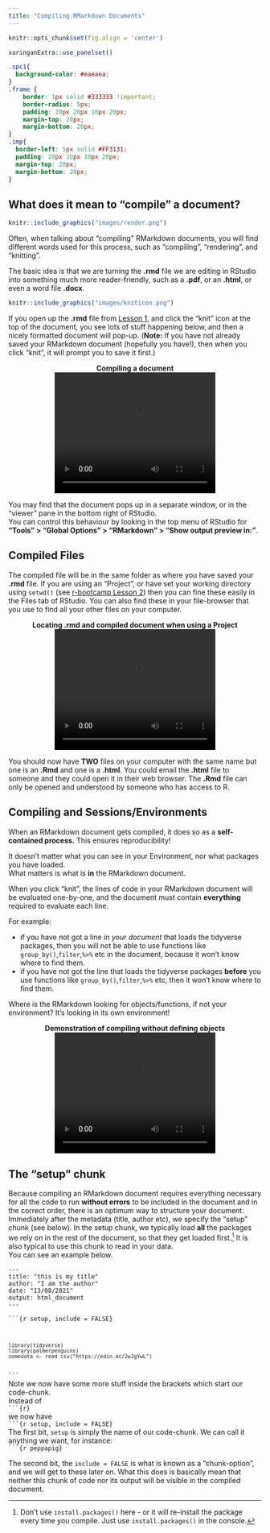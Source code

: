 ---
title: "Compiling RMarkdown Documents"
---


```{r setup, include=FALSE}
knitr::opts_chunk$set(fig.align = 'center')
```

```{r panelset, echo=FALSE}
xaringanExtra::use_panelset()
```


```{css echo=FALSE}
.spc1{
  background-color: #eaeaea;
}
.frame {
    border: 1px solid #333333 !important; 
    border-radius: 5px; 
    padding: 20px 20px 10px 20px; 
    margin-top: 20px; 
    margin-bottom: 20px; 
}
.imp{
  border-left: 5px solid #FF3131;
  padding: 20px 20px 10px 20px; 
  margin-top: 20px; 
  margin-bottom: 20px; 
}
```

## What does it mean to "compile" a document?

```{r render, echo=FALSE, fig.cap="Rendering (from https://www.rstudio.com/wp-content/uploads/2015/02/rmarkdown-cheatsheet.pdf)"}
knitr::include_graphics("images/render.png")
```

Often, when talking about "compiling" RMarkdown documents, you will find different words used for this process, such as "compiling", "rendering", and "knitting".  

The basic idea is that we are turning the **.rmd** file we are editing in RStudio into something much more reader-friendly, such as a **.pdf**, or an **.html**, or even a word file **.docx**. 

```{r echo=F, fig.align="left", out.width="75px"}
knitr::include_graphics("images/kniticon.png")
```
If you open up the **.rmd** file from [Lesson 1](01-basics.html), and click the "knit" icon at the top of the document, you see lots of stuff happening below, and then a nicely formatted document will pop-up. 
(**Note:** If you have not already saved your RMarkdown document (hopefully you have!), then when you click "knit", it will prompt you to save it first.)

<center>
__Compiling a document__  
<video width="320" height="240" controls>
  <source src="vids/knit1.mp4" type="video/mp4">
</video></center>

:::rtip
You may find that the document pops up in a separate window, or in the "viewer" pane in the bottom right of RStudio.  
You can control this behaviour by looking in the top menu of RStudio for __"Tools" > "Global Options" > "RMarkdown" > "Show output preview in:"__. 

:::

## Compiled Files

The compiled file will be in the same folder as where you have saved your __.rmd__ file. If you are using an "Project", or have set your working directory using `setwd()` (see [r-bootcamp Lesson 2](https://uoepsy.github.io/r-bootcamp/02-data.html#directories)) then you can fine these easily in the Files tab of RStudio. You can also find these in your file-browser that you use to find all your other files on your computer.

<center>
__Locating .rmd and compiled document when using a Project__  
<video width="320" height="240" controls>
  <source src="vids/files.mp4" type="video/mp4">
</video></center>


You should now have **TWO** files on your computer with the same name but one is an **.Rmd** and one is a **.html**. You could email the **.html** file to someone and they could open it in their web browser. The **.Rmd** file can only be opened and understood by someone who has access to R. 

## Compiling and Sessions/Environments

:::imp
When an RMarkdown document gets compiled, it does so as a __self-contained process.__ This ensures reproducibility! 

It doesn't matter what you can see in your Environment, nor what packages you have loaded.  
What matters is what is __in__ the RMarkdown document.  

When you click "knit", the lines of code in your RMarkdown document will be evaluated one-by-one, and the document must contain __everything__ required to evaluate each line.  

For example:

- if you have not got a line _in your document_ that loads the tidyverse packages, then you will not be able to use functions like `group_by()`,`filter`,`%>%` etc in the document, because it won't know where to find them.  
- if you have not got the line that loads the tidyverse packages __before__ you use functions like `group_by()`,`filter`,`%>%` etc, then it won't know where to find them. 

Where is the RMarkdown looking for objects/functions, if not your environment? It's looking in its own environment! 

:::

<center>
__Demonstration of compiling without defining objects__  
<video width="320" height="240" controls>
  <source src="vids/compilingenv.mp4" type="video/mp4">
</video></center>

## The "setup" chunk

Because compiling an RMarkdown document requires everything necessary for all the code to run __without errors__ to be included in the document and in the correct order, there is an optimum way to structure your document.  
Immediately after the metadata (title, author etc), we specify the "setup" chunk (see below). 
In the setup chunk, we typically load __all__ the packages we rely on in the rest of the document, so that they get loaded first.^[Don't use `install.packages()` here - or it will re-install the package every time you compile. Just use `install.packages()` in the console.] It is also typical to use this chunk to read in your data.  
You can see an example below. 


:::frame

```{}
---
title: "this is my title"
author: "I am the author"
date: "13/08/2021"
output: html_document
---
```
<div class="spc1"><code>&grave;&grave;&grave;{r setup, include = FALSE}
```
library(tidyverse)
library(palmerpenguins)
somedata <- read_csv("https://edin.ac/2wJgYwL")
```
&grave;&grave;&grave;</code></div>

:::

:::imp

Note we now have some more stuff inside the brackets which start our code-chunk.  
Instead of 
<div class="spc1"><code>&grave;&grave;&grave;{r}</code></div>
we now have 
<div class="spc1"><code>&grave;&grave;&grave;{r setup, include = FALSE}</code></div>
The first bit, `setup` is simply the name of our code-chunk. 
We can call it anything we want, for instance:  
<div class="spc1"><code>&grave;&grave;&grave;{r peppapig}</code></div>
The second bit, the `include = FALSE` is what is known as a "chunk-option", and we will get to these later on. What this does is basically mean that neither this chunk of code nor its output will be visible in the compiled document. 
:::

